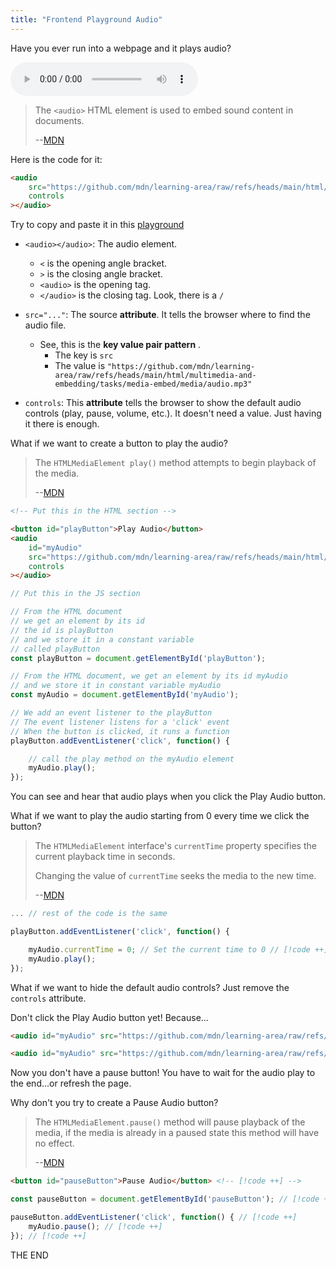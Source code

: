```yaml
---
title: "Frontend Playground Audio"
---
```


Have you ever run into a webpage and it plays audio?

<audio src="https://github.com/mdn/learning-area/raw/refs/heads/main/html/multimedia-and-embedding/tasks/media-embed/media/audio.mp3" controls></audio>

> The `<audio>` HTML element is used to embed sound content in documents. 
>
> --[MDN](https://developer.mozilla.org/en-US/docs/Web/HTML/Reference/Elements/audio)

Here is the code for it:

```html title="index.html" copy
<audio
    src="https://github.com/mdn/learning-area/raw/refs/heads/main/html/multimedia-and-embedding/tasks/media-embed/media/audio.mp3"
    controls
></audio>
```

Try to copy and paste it in this [playground](https://codepen.io/neon/pen/qEbVZWL) 

- `<audio></audio>`: The audio element. 
  - `<` is the opening angle bracket.
  - `>` is the closing angle bracket.
  - `<audio>` is the opening tag.
  - `</audio>` is the closing tag. Look, there is a `/` 

- `src="..."`: The <span className='text-red-600'>s</span>ou<span className='text-red-600'>rc</span>e **attribute**. It tells the browser where to find the audio file. 
  - See, this is the **key value pair pattern** .
    - The key is `src`
    - The value is `"https://github.com/mdn/learning-area/raw/refs/heads/main/html/multimedia-and-embedding/tasks/media-embed/media/audio.mp3"`

- `controls`: This **attribute** tells the browser to show the default audio controls (play, pause, volume, etc.). It doesn't need a value. Just having it there is enough.

What if we want to create a button to play the audio?

> The `HTMLMediaElement play()` method attempts to begin playback of the media.
>
> --[MDN](https://developer.mozilla.org/en-US/docs/Web/API/HTMLMediaElement/play)

```html title="index.html" copy
<!-- Put this in the HTML section -->

<button id="playButton">Play Audio</button>
<audio
    id="myAudio"
    src="https://github.com/mdn/learning-area/raw/refs/heads/main/html/multimedia-and-embedding/tasks/media-embed/media/audio.mp3"
    controls
></audio>
```

```js title="index.js" copy lineNumbers
// Put this in the JS section

// From the HTML document
// we get an element by its id
// the id is playButton
// and we store it in a constant variable
// called playButton
const playButton = document.getElementById('playButton');

// From the HTML document, we get an element by its id myAudio
// and we store it in constant variable myAudio
const myAudio = document.getElementById('myAudio');

// We add an event listener to the playButton
// The event listener listens for a 'click' event
// When the button is clicked, it runs a function
playButton.addEventListener('click', function() {

    // call the play method on the myAudio element
    myAudio.play();
});
```

You can see and hear that audio plays when you click the Play Audio button.

What if we want to play the audio starting from 0 every time we click the button?

> The `HTMLMediaElement` interface's `currentTime` property specifies the current playback time in seconds.
>
> Changing the value of `currentTime` seeks the media to the new time.
>
> --[MDN](https://developer.mozilla.org/en-US/docs/Web/API/HTMLMediaElement/currentTime)

```js title="index.js"
... // rest of the code is the same

playButton.addEventListener('click', function() {

    myAudio.currentTime = 0; // Set the current time to 0 // [!code ++]
    myAudio.play();
});
```

What if we want to hide the default audio controls? Just remove the `controls` attribute.

Don't click the Play Audio button yet! Because...

```html title="index.html" 
<audio id="myAudio" src="https://github.com/mdn/learning-area/raw/refs/heads/main/html/multimedia-and-embedding/tasks/media-embed/media/audio.mp3" controls ></audio> <!-- [!code --] -->

<audio id="myAudio" src="https://github.com/mdn/learning-area/raw/refs/heads/main/html/multimedia-and-embedding/tasks/media-embed/media/audio.mp3" ></audio> <!-- [!code ++] -->
``` 

Now you don't have a pause button! You have to wait for the audio play to the end...or refresh the page.

Why don't you try to create a Pause Audio button?

> The `HTMLMediaElement.pause()` method will pause playback of the media, if the media is already in a paused state this method will have no effect.
>
> --[MDN](https://developer.mozilla.org/en-US/docs/Web/API/HTMLMediaElement/pause)

```html title="index.html"
<button id="pauseButton">Pause Audio</button> <!-- [!code ++] -->
```

```js title="index.js"
const pauseButton = document.getElementById('pauseButton'); // [!code ++]

pauseButton.addEventListener('click', function() { // [!code ++]
    myAudio.pause(); // [!code ++]
}); // [!code ++]
```


<div className='pb-80'></div>


THE END

